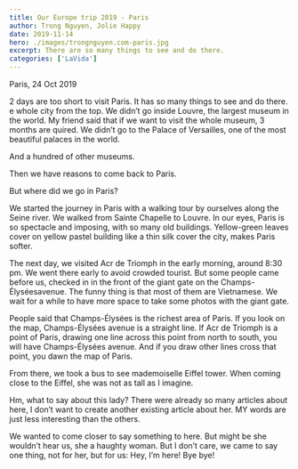 ```yaml
---
title: Our Europe trip 2019 - Paris
author: Trong Nguyen, Jolie Happy
date: 2019-11-14
hero: ./images/trongnguyen.com-paris.jpg
excerpt: There are so many things to see and do there.
categories: ['LaVida']
---
```


Paris, 24 Oct 2019

2 days are too short to visit Paris. It has so many things to see and do there.
e whole city from the top. We didn’t go inside Louvre, the largest museum in the world. My friend said that if we want to visit the whole museum, 3 months are quired. We didn’t go to the Palace of Versailles, one of the most beautiful palaces in the world.

And a hundred of other museums.

Then we have reasons to come back to Paris.

But where did we go in Paris?

We started the journey in Paris with a walking tour by ourselves along the Seine river. We walked from Sainte Chapelle to Louvre. In our eyes, Paris is so spectacle and imposing, with so many old buildings. Yellow-green leaves cover on yellow pastel building like a thin silk cover the city, makes Paris softer.

The next day, we visited Acr de Triomph in the early morning, around 8:30 pm. We went there early to avoid crowded tourist. But some people came before us, checked in in the front of the giant gate on the Champs-Élyséesavenue. The funny thing is that most of them are Vietnamese. We wait for a while to have more space to take some photos with the giant gate.

People said that Champs-Élysées is the richest area of Paris. If you look on the map, Champs-Élysées avenue is a straight line. If Acr de Triomph is a point of Paris, drawing one line across this point from north to south, you will have Champs-Élysées avenue. And if you draw other lines cross that point, you dawn the map of Paris.

From there, we took a bus to see mademoiselle Eiffel tower. When coming close to the Eiffel, she was not as tall as I imagine.

Hm, what to say about this lady? There were already so many articles about here, I don’t want to create another existing article about her. MY words are just less interesting than the others.

We wanted to come closer to say something to here. But might be she wouldn’t hear us, she a haughty woman. But I don’t care, we came to say one thing, not for her, but for us: Hey, I’m here! Bye bye!